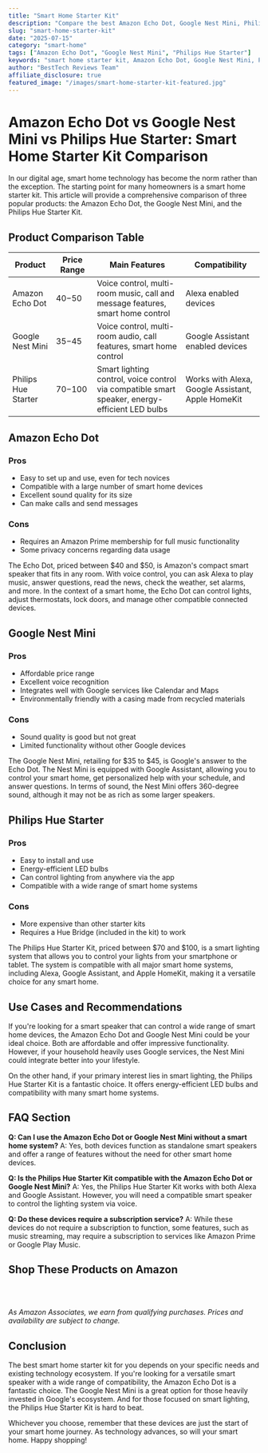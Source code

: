 ```yaml
---
title: "Smart Home Starter Kit"
description: "Compare the best Amazon Echo Dot, Google Nest Mini, Philips Hue Starter and more. Find the perfect smart home with our detailed reviews and recommendations."
slug: "smart-home-starter-kit"
date: "2025-07-15"
category: "smart-home"
tags: ["Amazon Echo Dot", "Google Nest Mini", "Philips Hue Starter"]
keywords: "smart home starter kit, Amazon Echo Dot, Google Nest Mini, Philips Hue Starter"
author: "BestTech Reviews Team"
affiliate_disclosure: true
featured_image: "/images/smart-home-starter-kit-featured.jpg"
---
```


# <ProductLink productName="Amazon Echo Dot">Amazon Echo Dot</ProductLink> vs Google Nest Mini vs Philips Hue Starter: Smart Home Starter Kit Comparison

In our digital age, smart home technology has become the norm rather than the exception. The starting point for many homeowners is a smart home starter kit. This article will provide a comprehensive comparison of three popular products: the <ProductLink productName="Amazon Echo Dot">Amazon Echo Dot</ProductLink>, the Google Nest Mini, and the Philips Hue Starter Kit. 

## Product Comparison Table

| Product | Price Range | Main Features | Compatibility |
|---------|-------------|---------------|---------------|
| <ProductLink productName="Amazon Echo Dot">Amazon Echo Dot</ProductLink> | $40-$50 | Voice control, multi-room music, call and message features, smart home control | Alexa enabled devices |
| <ProductLink productName="Google Nest Mini">Google Nest Mini</ProductLink> | $35-$45 | Voice control, multi-room audio, call features, smart home control | Google Assistant enabled devices |
| <ProductLink productName="Philips Hue Starter">Philips Hue Starter</ProductLink> | $70-$100 | Smart lighting control, voice control via compatible smart speaker, energy-efficient LED bulbs | Works with Alexa, Google Assistant, Apple HomeKit |

## <ProductLink productName="Amazon Echo Dot">Amazon Echo Dot</ProductLink>

### Pros

- Easy to set up and use, even for tech novices
- Compatible with a large number of smart home devices
- Excellent sound quality for its size
- Can make calls and send messages

### Cons

- Requires an Amazon Prime membership for full music functionality
- Some privacy concerns regarding data usage

The Echo Dot, priced between $40 and $50, is Amazon's compact smart speaker that fits in any room. With voice control, you can ask Alexa to play music, answer questions, read the news, check the weather, set alarms, and more. In the context of a smart home, the Echo Dot can control lights, adjust thermostats, lock doors, and manage other compatible connected devices.

## <ProductLink productName="Google Nest Mini">Google Nest Mini</ProductLink>

### Pros

- Affordable price range
- Excellent voice recognition
- Integrates well with Google services like Calendar and Maps
- Environmentally friendly with a casing made from recycled materials

### Cons

- Sound quality is good but not great
- Limited functionality without other Google devices

The <ProductLink productName="Google Nest Mini">Google Nest Mini</ProductLink>, retailing for $35 to $45, is Google's answer to the Echo Dot. The Nest Mini is equipped with Google Assistant, allowing you to control your smart home, get personalized help with your schedule, and answer questions. In terms of sound, the Nest Mini offers 360-degree sound, although it may not be as rich as some larger speakers.

## <ProductLink productName="Philips Hue Starter">Philips Hue Starter</ProductLink>

### Pros

- Easy to install and use
- Energy-efficient LED bulbs
- Can control lighting from anywhere via the app
- Compatible with a wide range of smart home systems

### Cons

- More expensive than other starter kits
- Requires a Hue Bridge (included in the kit) to work

The <ProductLink productName="Philips Hue Starter">Philips Hue Starter</ProductLink> Kit, priced between $70 and $100, is a smart lighting system that allows you to control your lights from your smartphone or tablet. The system is compatible with all major smart home systems, including Alexa, Google Assistant, and Apple HomeKit, making it a versatile choice for any smart home.

## Use Cases and Recommendations

If you're looking for a smart speaker that can control a wide range of smart home devices, the <ProductLink productName="Amazon Echo Dot">Amazon Echo Dot</ProductLink> and Google Nest Mini could be your ideal choice. Both are affordable and offer impressive functionality. However, if your household heavily uses Google services, the Nest Mini could integrate better into your lifestyle.

On the other hand, if your primary interest lies in smart lighting, the <ProductLink productName="Philips Hue Starter">Philips Hue Starter</ProductLink> Kit is a fantastic choice. It offers energy-efficient LED bulbs and compatibility with many smart home systems. 

## FAQ Section

**Q: Can I use the Amazon Echo Dot or Google Nest Mini without a smart home system?**
A: Yes, both devices function as standalone smart speakers and offer a range of features without the need for other smart home devices.

**Q: Is the Philips Hue Starter Kit compatible with the Amazon Echo Dot or Google Nest Mini?**
A: Yes, the Philips Hue Starter Kit works with both Alexa and Google Assistant. However, you will need a compatible smart speaker to control the lighting system via voice.

**Q: Do these devices require a subscription service?**
A: While these devices do not require a subscription to function, some features, such as music streaming, may require a subscription to services like Amazon Prime or Google Play Music.


## Shop These Products on Amazon

<div style="display: flex; gap: 1rem; flex-wrap: wrap; margin: 2rem 0;">
  <AmazonButton productName="Amazon Echo Dot" />
  <AmazonButton productName="Google Nest Mini" />
  <AmazonButton productName="Philips Hue Starter" />
</div>

*As Amazon Associates, we earn from qualifying purchases. Prices and availability are subject to change.*

## Conclusion

The best smart home starter kit for you depends on your specific needs and existing technology ecosystem. If you're looking for a versatile smart speaker with a wide range of compatibility, the <ProductLink productName="Amazon Echo Dot">Amazon Echo Dot</ProductLink> is a fantastic choice. The Google Nest Mini is a great option for those heavily invested in Google's ecosystem. And for those focused on smart lighting, the <ProductLink productName="Philips Hue Starter">Philips Hue Starter</ProductLink> Kit is hard to beat.

Whichever you choose, remember that these devices are just the start of your smart home journey. As technology advances, so will your smart home. Happy shopping!